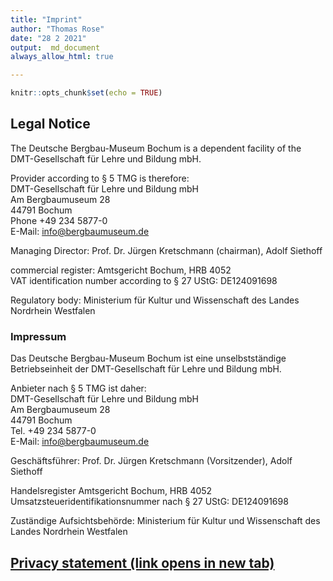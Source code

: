 ```yaml
---
title: "Imprint"
author: "Thomas Rose"
date: "28 2 2021"
output:  md_document
always_allow_html: true

---
```


```r
knitr::opts_chunk$set(echo = TRUE)

```

## Legal Notice 

The Deutsche Bergbau-Museum Bochum is a dependent facility of the DMT-Gesellschaft für Lehre und Bildung mbH.

Provider according to § 5 TMG is therefore:  
DMT-Gesellschaft für Lehre und Bildung mbH  
Am Bergbaumuseum 28  
44791 Bochum  
Phone +49 234 5877-0  
E-Mail: [info@bergbaumuseum.de](info@bergbaumuseum.de)

Managing Director: Prof. Dr. Jürgen Kretschmann (chairman), Adolf Siethoff  

commercial register: Amtsgericht Bochum, HRB 4052  
VAT identification number according to § 27 UStG: DE124091698  

Regulatory body: Ministerium für Kultur und Wissenschaft des Landes Nordrhein Westfalen  

### Impressum

Das Deutsche Bergbau-Museum Bochum ist eine unselbstständige Betriebseinheit der DMT-Gesellschaft für Lehre und Bildung mbH. 

Anbieter nach § 5 TMG ist daher:  
DMT-Gesellschaft für Lehre und Bildung mbH  
Am Bergbaumuseum 28  
44791 Bochum  
Tel. +49 234 5877-0  
E-Mail: [info@bergbaumuseum.de](info@bergbaumuseum.de)  

Geschäftsführer: Prof. Dr. Jürgen Kretschmann (Vorsitzender), Adolf Siethoff  

Handelsregister Amtsgericht Bochum, HRB 4052  
Umsatzsteueridentifikationsnummer nach § 27 UStG: DE124091698  

Zuständige Aufsichtsbehörde: Ministerium für Kultur und Wissenschaft des Landes Nordrhein Westfalen  


## [Privacy statement (link opens in new tab)](https://dse.cortina-consult.com/privacy/6140aab59b531){target="_blank"}